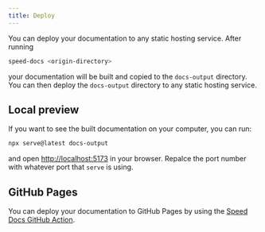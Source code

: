 ```yaml
---
title: Deploy
---
```


You can deploy your documentation to any static hosting service. After running

```bash
speed-docs <origin-directory>
```

your documentation will be built and copied to the `docs-output` directory. You can then deploy the `docs-output` directory to any static hosting service.

## Local preview

If you want to see the built documentation on your computer, you can run:

```bash
npx serve@latest docs-output
```

and open [http://localhost:5173](http://localhost:5173) in your browser. Repalce the port number with whatever port that `serve` is using.

## GitHub Pages

You can deploy your documentation to GitHub Pages by using the [Speed Docs GitHub Action](https://github.com/nicnocquee/speed-docs-github-action).

